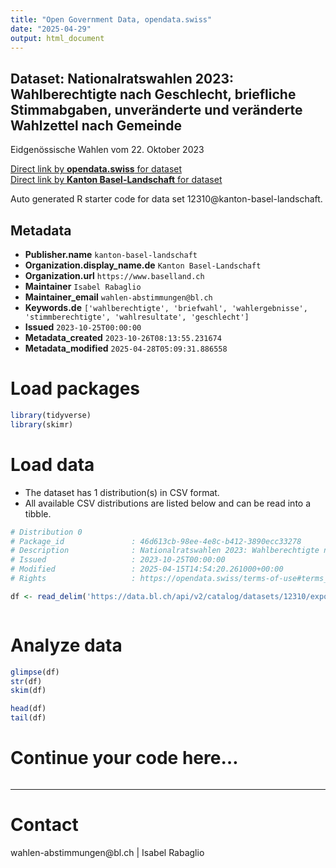 ```yaml
---
title: "Open Government Data, opendata.swiss"
date: "2025-04-29"
output: html_document
---
```


## Dataset: Nationalratswahlen 2023: Wahlberechtigte nach Geschlecht, briefliche Stimmabgaben, unveränderte und veränderte Wahlzettel nach Gemeinde

Eidgenössische Wahlen vom 22. Oktober 2023

[Direct link by **opendata.swiss** for dataset](https://opendata.swiss/de/dataset/nationalratswahlen-2023-wahlberechtigte-nach-geschlecht-briefliche-stimmabgaben-unveranderte-un)<br>
[Direct link by **Kanton Basel-Landschaft** for dataset](https://data.bl.ch/explore/dataset/12310/)

Auto generated R starter code for data set 12310@kanton-basel-landschaft.

## Metadata

- **Publisher.name** `kanton-basel-landschaft`
- **Organization.display_name.de** `Kanton Basel-Landschaft`
- **Organization.url** `https://www.baselland.ch`
- **Maintainer** `Isabel Rabaglio`
- **Maintainer_email** `wahlen-abstimmungen@bl.ch`
- **Keywords.de** `['wahlberechtigte', 'briefwahl', 'wahlergebnisse', 'stimmberechtigte', 'wahlresultate', 'geschlecht']`
- **Issued** `2023-10-25T00:00:00`
- **Metadata_created** `2023-10-26T08:13:55.231674`
- **Metadata_modified** `2025-04-28T05:09:31.886558`


# Load packages

```r

library(tidyverse)
library(skimr)

```

# Load data

-   The dataset has 1 distribution(s) in CSV format.
-   All available CSV distributions are listed below and can be read into a tibble.

```r

# Distribution 0
# Package_id               : 46d613cb-98ee-4e8c-b412-3890ecc33278
# Description              : Nationalratswahlen 2023: Wahlberechtigte nach Geschlecht, briefliche Stimmabgaben, unveränderte und veränderte Wahlzettel nach Gemeinde (csv)
# Issued                   : 2023-10-25T00:00:00
# Modified                 : 2025-04-15T14:54:20.261000+00:00
# Rights                   : https://opendata.swiss/terms-of-use#terms_by

df <- read_delim('https://data.bl.ch/api/v2/catalog/datasets/12310/exports/csv?use_labels=true')



```

# Analyze data

```r

glimpse(df)
str(df)
skim(df)

head(df)
tail(df)

```

# Continue your code here...

```r

```

------------------------------------------------------------------------

# Contact

wahlen-abstimmungen@bl.ch | Isabel Rabaglio
